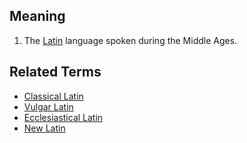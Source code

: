 == Meaning ==

#The [[Latin]] language spoken during the Middle Ages.

== Related Terms ==

*[[Classical Latin]]
*[[Vulgar Latin]]
*[[Ecclesiastical Latin]]
*[[New Latin]]